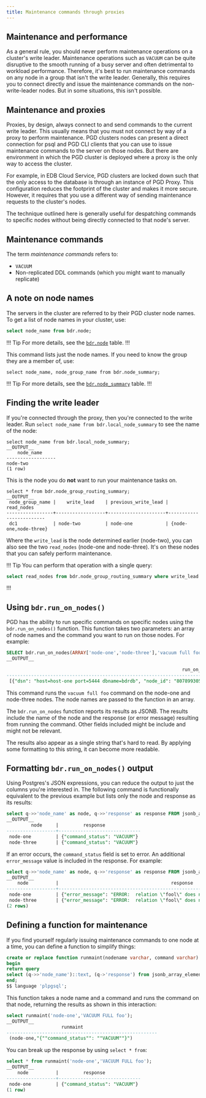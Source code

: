 ```yaml
---
title: Maintenance commands through proxies
---
```


## Maintenance and performance

As a general rule, you should never perform maintenance operations on a cluster's write leader. 
Maintenance operations such as `VACUUM` can be quite disruptive to the smooth running of a busy server and often detrimental to workload performance.
Therefore, it's best to run maintenance commands on any node in a group that isn't the write leader.
Generally, this requires you to connect directly and issue the maintenance commands on the non-write-leader nodes.
But in some situations, this isn't possible.

## Maintenance and proxies

Proxies, by design, always connect to and send commands to the current write leader.
This usually means that you must not connect by way of a proxy to perform maintenance.
PGD clusters nodes can present a direct connection for psql and PGD CLI clients that you can use to issue maintenance commands to the server on those nodes. 
But there are environment in which the PGD cluster is deployed where a proxy is the only way to access the cluster.

For example, in EDB Cloud Service, PGD clusters are locked down such that the only access to the database is through an instance of PGD Proxy. 
This configuration reduces the footprint of the cluster and makes it more secure. However, it requires that you use a different way of sending maintenance requests to the cluster's nodes.

The technique outlined here is generally useful for despatching commands to specific nodes without being directly connected to that node's server.

## Maintenance commands

The term *maintenance commands* refers to:

* `VACUUM` 
* Non-replicated DDL commands (which you might want to manually replicate)


## A note on node names

The servers in the cluster are referred to by their PGD cluster node names. To get a list of node names in your cluster, use:

```SQL
select node_name from bdr.node;
```

!!! Tip
For more details, see  the [`bdr.node`](/pgd/latest/reference/catalogs-visible#bdrnode) table.
!!!

This command lists just the node names. If you need to know the group they are a member of, use:

```
select node_name, node_group_name from bdr.node_summary;
```

!!! Tip
For more details, see the [`bdr.node_summary`](/pgd/latest/reference/catalogs-visible#bdrnode_summary) table.
!!!

## Finding the write leader

If you're connected through the proxy, then you're connected to the write leader. 
Run `select node_name from bdr.local_node_summary` to see the name of the node:

```
select node_name from bdr.local_node_summary;
__OUTPUT__
    node_name
------------------
node-two
(1 row)
```

This is the node you do **not** want to run your maintenance tasks on. 

```
select * from bdr.node_group_routing_summary;
__OUTPUT__
 node_group_name |    write_lead    | previous_write_lead |       read_nodes
-----------------+------------------+---------------------+-------------------------
 dc1             | node-two         | node-one            | {node-one,node-three}
```

Where the `write_lead` is the node determined earlier (node-two), you can also see the two `read_nodes` (node-one and node-three). 
It's on these nodes that you can safely perform maintenance.


!!! Tip
You can perform that operation with a single query:
```SQL
select read_nodes from bdr.node_group_routing_summary where write_lead = (select node_name from bdr.local_node_summary);
```
!!!

## Using `bdr.run_on_nodes()`
PGD has the ability to run specific commands on specific nodes using the `bdr.run_on_nodes()` function. This function takes two parameters: an array of node names and the command you want to run on those nodes. For example:

```SQL
SELECT bdr.run_on_nodes(ARRAY['node-one','node-three'],'vacuum full foo');
__OUTPUT__

                                                            	run_on_nodes
-----------------------------------------------------------------------------------------------------------------------------------------------------------------------------------------------------------------------------------------------------------------------------------------------------------------------------------------------------------------------------------------------------------------------------------------------------------------------------------------------------------------------------------------------------------------------------------------------------------------------
 [{"dsn": "host=host-one port=5444 dbname=bdrdb", "node_id": "807899305", "response": {"command_status": "VACUUM"}, "node_name": "node-one", "query_send_time": "2024-01-16 16:24:35.418323+00"}, {"dsn": "host=host-three port=5432 dbname=bdrdb", "node_id": "199017004", "response": {"command_status": "VACUUM"}, "node_name": "node", "query_send_time": "2024-01-16 16:24:35.4542+00"}]
```

This command runs the `vacuum full foo` command on the node-one and node-three nodes.
The node names are passed to the function in an array.

The `bdr.run_on_nodes` function reports its results as JSONB. 
The results include the name of the node and the response (or error message) resulting from running the command.
Other fields included might be include and might not be relevant. 

The results also appear as a single string that's hard to read. By applying some formatting to this string, it can become more readable.

## Formatting `bdr.run_on_nodes()` output

Using Postgres's JSON expressions, you can reduce the output to just the columns you're interested in. The following command is functionally equivalent to the previous example but lists only the node and response as its results:

```SQL
select q->>'node_name' as node, q->>'response' as response FROM jsonb_array_elements(bdr.run_on_nodes(ARRAY['node-one','node-three'], 'VACUUM FULL foo')) q;
__OUTPUT__
         node     |       	response
------------------+------------------------------
 node-one         | {"command_status": "VACUUM"}
 node-three       | {"command_status": "VACUUM"}
```

If an error occurs, the `command_status` field is set to error. An additional `error_message` value is included in the response. For example:

```SQL
select q->>'node_name' as node, q->>'response' as response FROM jsonb_array_elements(bdr.run_on_nodes(ARRAY['node-one','node-three'], 'VACUUM FULL fool')) q;
__OUTPUT__
   	node   	      |                                      	response
------------------+--------------------------------------------------------------------------------------------
 node-one         | {"error_message": "ERROR:  relation \"fool\" does not exist\n", "command_status": "ERROR"}
 node-three       | {"error_message": "ERROR:  relation \"fool\" does not exist\n", "command_status": "ERROR"}
(2 rows)
```

## Defining a function for maintenance

If you find yourself regularly issuing maintenance commands to one node at a time, you can define a function to simplify things:

```SQL
create or replace function runmaint(nodename varchar, command varchar) returns TABLE(node text,response jsonb) as $$
begin
return query
select (q->>'node_name')::text, (q->'response') from jsonb_array_elements(bdr.run_on_nodes(ARRAY [nodename], command)) as q;
end;
$$ language 'plpgsql';
```

This function takes a node name and a command and runs the command on that node, returning the results as shown in this interaction:

```SQL
select runmaint('node-one','VACUUM FULL foo');
__OUTPUT__
                   	runmaint
-------------------------------------------------------
 (node-one,"{""command_status"": ""VACUUM""}")
```

You can break up the response by using `select * from`:

```SQL
select * from runmaint('node-one','VACUUM FULL foo');
__OUTPUT__
   	node          |       	response
------------------+------------------------------
 node-one         | {"command_status": "VACUUM"}
(1 row)
```
